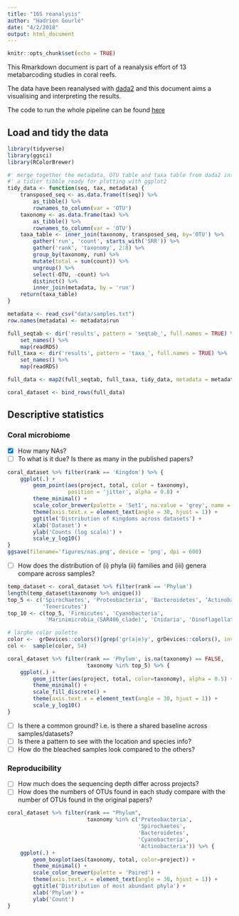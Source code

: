 ```yaml
---
title: "16S reanalysis"
author: "Hadrien Gourlé"
date: "4/2/2018"
output: html_document
---
```


```r
knitr::opts_chunk$set(echo = TRUE)
```

This Rmarkdown document is part of a reanalysis effort of 13 metabarcoding studies in coral reefs.

The data have been reanalysed with [dada2](https://benjjneb.github.io/dada2/index.html) and this document aims a visualising and interpreting the results.

The code to run the whole pipeline can be found [here](https://github.com/HadrienG/2018_coral_16S)

## Load and tidy the data

```r
library(tidyverse)
library(ggsci)
library(RColorBrewer)
```


```r
#' merge together the metadata, OTU table and taxa table from dada2 into
#' a tidier tibble ready for plotting with ggplot2
tidy_data <- function(seq, tax, metadata) {
    transposed_seq <- as.data.frame(t(seq)) %>%
        as_tibble() %>%
        rownames_to_column(var = 'OTU')
    taxonomy <- as.data.frame(tax) %>%
        as_tibble() %>%
        rownames_to_column(var = 'OTU')
    taxa_table <- inner_join(taxonomy, transposed_seq, by='OTU') %>%
        gather('run', 'count', starts_with('SRR')) %>%
        gather('rank', 'taxonomy', 2:8) %>%
        group_by(taxonomy, run) %>%
        mutate(total = sum(count)) %>%
        ungroup() %>%
        select(-OTU, -count) %>%
        distinct() %>%
        inner_join(metadata, by = 'run') 
    return(taxa_table)
}
```

```r
metadata <- read_csv("data/samples.txt") 
row.names(metadata) <- metadata$run

full_seqtab <- dir('results', pattern = 'seqtab_', full.names = TRUE) %>%
    set_names() %>%
    map(readRDS)
full_taxa <- dir('results', pattern = 'taxa_', full.names = TRUE) %>%
    set_names() %>%
    map(readRDS)

full_data <- map2(full_seqtab, full_taxa, tidy_data, metadata = metadata)

coral_dataset <- bind_rows(full_data)
```

## Descriptive statistics

### Coral microbiome

- [x] How many NAs?
- [ ] To what is it due? Is there as many in the published papers?

```r
coral_dataset %>% filter(rank == 'Kingdom') %>% {
    ggplot(.) +
        geom_point(aes(project, total, color = taxonomy),
                   position = 'jitter', alpha = 0.8) +
        theme_minimal() +
        scale_color_brewer(palette = 'Set1', na.value = 'grey', name = 'Kingdom') +
        theme(axis.text.x = element_text(angle = 30, hjust = 1)) +
        ggtitle('Distribution of Kingdoms across datasets') +
        xlab('Dataset') +
        ylab('Counts (log scale)') +
        scale_y_log10()
}
ggsave(filename='figures/nas.png', device = 'png', dpi = 600)
```


- [ ] How does the distribution of (i) phyla (ii) families and (iii) genera compare across samples?

```r
temp_dataset <- coral_dataset %>% filter(rank == 'Phylum')
length(temp_dataset$taxonomy %>% unique())
top_5 <- c('Spirochaetes', 'Proteobacteria', 'Bacteroidetes', 'Actinobacteria',
           'Tenericutes')
top_10 <- c(top_5, 'Firmicutes', 'Cyanobacteria',
            'Marinimicrobia_(SAR406_clade)', 'Cnidaria', 'Dinoflagellata')
```

```r
# larghe color palette
color <-  grDevices::colors()[grep('gr(a|e)y', grDevices::colors(), invert = T)]
col <-  sample(color, 54)

coral_dataset %>% filter(rank == 'Phylum', is.na(taxonomy) == FALSE,
                         taxonomy %in% top_5) %>% {
    ggplot(.) +
        geom_jitter(aes(project, total, color=taxonomy), alpha = 0.5) +
        theme_minimal() +
        scale_fill_discrete() +
        theme(axis.text.x = element_text(angle = 30, hjust = 1)) +
        scale_y_log10()
}
```


- [ ] Is there a common ground? i.e. is there a shared baseline across samples/datasets?
- [ ] Is there a pattern to see with the location and species info?
- [ ] How do the bleached samples look compared to the others?

### Reproducibility

- [ ] How much does the sequencing depth differ across projects?
- [ ] How does the numbers of OTUs found in each study compare with the number of OTUs found in the original papers?

```r
coral_dataset %>% filter(rank == "Phylum",
                         taxonomy %in% c('Proteobacteria',
                                         'Spirochaetes',
                                         'Bacteroidetes',
                                         'Cyanobacteria',
                                         'Actinobacteria')) %>% {
    ggplot(.) +
        geom_boxplot(aes(taxonomy, total, color=project)) +
        theme_minimal() +
        scale_color_brewer(palette = 'Paired') +
        theme(axis.text.x = element_text(angle = 30, hjust = 1)) +
        ggtitle('Distribution of most abundant phyla') +
        xlab('Phylum') +
        ylab('Count')
}
```


